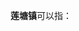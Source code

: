 '''莲塘镇'''可以指：
{{PRC admin/disambig|35/07/22/108/000|36/01/21/100/000|43/10/21/108/000|44/12/83/109/000|45/01/27/105/000|45/11/02/103/000}}
{{disambig|cat=三字中国镇名消歧义}}